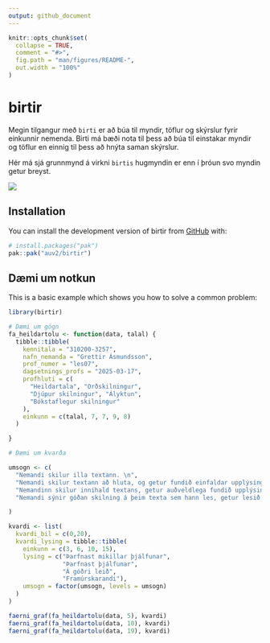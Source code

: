 ```yaml
---
output: github_document
---
```


<!-- README.md is generated from README.Rmd. Please edit that file -->

```r
knitr::opts_chunk$set(
  collapse = TRUE,
  comment = "#>",
  fig.path = "man/figures/README-",
  out.width = "100%"
)
```

# birtir

<!-- badges: start -->

<!-- badges: end -->

Megin tilgangur með `birti` er að búa til myndir, töflur og skýrslur fyrir einkunnir nemenda. Birti má bæði nota til þess að búa til einstakar myndir og töflur en einnig til þess að hnýta saman skýrslur.

Hér má sjá grunnmynd á virkni `birtis` hugmyndin er enn í þróun svo myndin getur breyst.

![](images/clipboard-3395613513.png)

## Installation

You can install the development version of birtir from [GitHub](https://github.com/) with:

``` r
# install.packages("pak")
pak::pak("auv2/birtir")
```

## Dæmi um notkun

This is a basic example which shows you how to solve a common problem:

```r
library(birtir)

# Dæmi um gögn
fa_heildartolu <- function(data, talal) {
  tibble::tibble(
    kennitala = "310200-3257",
    nafn_nemanda = "Grettir Ásmundsson",
    prof_numer = "les07",
    dagsetnings_profs = "2025-03-17",
    profhluti = c(
      "Heildartala", "Orðskilningur",
      "Djúpur skilningur", "Ályktun",
      "Bókstaflegur skilningur"
    ),
    einkunn = c(talal, 7, 7, 9, 8)
  )

}

# Dæmi um kvarða

umsogn <- c(
  "Nemandi skilur illa textann. \n",
  "Nemandi skilur textann að hluta, og getur fundið einfaldar upplýsingar  í texta. \n\n",
  "Nemandinn skilur innihald textans, getur auðveldlega fundið upplýsingar í textanum og getur dregið ályktanir. \n\n",
  "Nemandi sýnir góðan skilning á þeim texta sem hann les, getur lesið á milli línanna og dregið flóknar ályktanir. \n"

)

kvardi <- list(
  kvardi_bil = c(0,20),
  kvardi_lysing = tibble::tibble(
    einkunn = c(3, 6, 10, 15),
    lysing = c("Þarfnast mikillar þjálfunar",
               "Þarfnast þjálfunar",
               "Á góðri leið",
               "Framúrskarandi"),
    umsogn = factor(umsogn, levels = umsogn)
  )
)

faerni_graf(fa_heildartolu(data, 5), kvardi)
faerni_graf(fa_heildartolu(data, 10), kvardi)
faerni_graf(fa_heildartolu(data, 19), kvardi)
```
